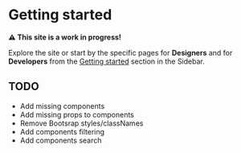 # Getting started

**⚠️ This site is a work in progress!**

Explore the site or start by the specific pages for <strong>Designers</strong> and for <strong>Developers</strong> from the <a href="http://localhost:3000/getting-started/Designers">Getting started</a> section in the Sidebar.

## TODO

- Add missing components
- Add missing props to components
- Remove Bootsrap styles/classNames
- Add components filtering
- Add components search